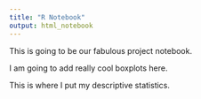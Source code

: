 ---
title: "R Notebook"
output: html_notebook
---

This is going to be our fabulous project notebook.

I am going to add really cool boxplots here.

This is where I put my descriptive statistics.

